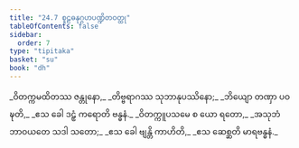```yaml
---
title: "24.7 စူဠဓနုဂ္ဂဟပဏ္ဍိတဝတ္ထု"
tableOfContents: false
sidebar:
  order: 7
type: "tipitaka"
basket: "su"
book: "dh"
---
```



<DynamicBreadcrumb />

<Division number="349" book="dh" e="ch" v="18" p="63">

<Paragraph number="375" type="verses" book="dh">
_ဝိတက္ကမထိတဿ ဇန္တုနော,_  
_တိဗ္ဗရာဂဿ သုဘာနုပဿိနော;_  
_ဘိယျော တဏှာ ပဝဍ္ဎတိ,_  
_ဧသ ခေါ ဒဠှံ ကရောတိ ဗန္ဓနံ._  

</Paragraph>

</Division>
<Division number="350" book="dh" e="ch" v="18" p="64">

<Paragraph number="376" type="verses" book="dh">
_ဝိတက္ကူပသမေ စ ယော ရတော,_  
_အသုဘံ ဘာဝယတေ သဒါ သတော;_  
_ဧသ ခေါ ဗျန္တိ ကာဟိတိ,_  
_ဧသ ဆေစ္ဆတိ မာရဗန္ဓနံ._
</Paragraph>
</Division>